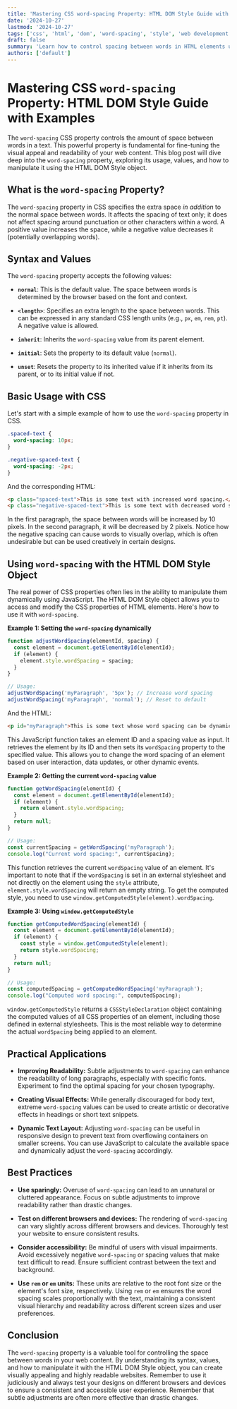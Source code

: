 ```yaml
---
title: 'Mastering CSS word-spacing Property: HTML DOM Style Guide with Examples'
date: '2024-10-27'
lastmod: '2024-10-27'
tags: ['css', 'html', 'dom', 'word-spacing', 'style', 'web development', 'front-end', 'typography']
draft: false
summary: 'Learn how to control spacing between words in HTML elements using the CSS `word-spacing` property. This comprehensive guide covers everything from basic usage to advanced techniques, including examples using the HTML DOM Style object.'
authors: ['default']
---
```


# Mastering CSS `word-spacing` Property: HTML DOM Style Guide with Examples

The `word-spacing` CSS property controls the amount of space between words in a text. This powerful property is fundamental for fine-tuning the visual appeal and readability of your web content. This blog post will dive deep into the `word-spacing` property, exploring its usage, values, and how to manipulate it using the HTML DOM Style object.

## What is the `word-spacing` Property?

The `word-spacing` property in CSS specifies the extra space *in addition* to the normal space between words. It affects the spacing of text only; it does not affect spacing around punctuation or other characters within a word. A positive value increases the space, while a negative value decreases it (potentially overlapping words).

## Syntax and Values

The `word-spacing` property accepts the following values:

*   **`normal`**: This is the default value. The space between words is determined by the browser based on the font and context.

*   **`<length>`**: Specifies an extra length to the space between words. This can be expressed in any standard CSS length units (e.g., `px`, `em`, `rem`, `pt`). A negative value is allowed.

*   **`inherit`**: Inherits the `word-spacing` value from its parent element.

*   **`initial`**: Sets the property to its default value (`normal`).

*   **`unset`**: Resets the property to its inherited value if it inherits from its parent, or to its initial value if not.

## Basic Usage with CSS

Let's start with a simple example of how to use the `word-spacing` property in CSS.

```css
.spaced-text {
  word-spacing: 10px;
}

.negative-spaced-text {
  word-spacing: -2px;
}
```

And the corresponding HTML:

```html
<p class="spaced-text">This is some text with increased word spacing.</p>
<p class="negative-spaced-text">This is some text with decreased word spacing.</p>
```

In the first paragraph, the space between words will be increased by 10 pixels. In the second paragraph, it will be decreased by 2 pixels. Notice how the negative spacing can cause words to visually overlap, which is often undesirable but can be used creatively in certain designs.

## Using `word-spacing` with the HTML DOM Style Object

The real power of CSS properties often lies in the ability to manipulate them dynamically using JavaScript. The HTML DOM Style object allows you to access and modify the CSS properties of HTML elements. Here's how to use it with `word-spacing`.

**Example 1: Setting the `word-spacing` dynamically**

```javascript
function adjustWordSpacing(elementId, spacing) {
  const element = document.getElementById(elementId);
  if (element) {
    element.style.wordSpacing = spacing;
  }
}

// Usage:
adjustWordSpacing('myParagraph', '5px'); // Increase word spacing
adjustWordSpacing('myParagraph', 'normal'); // Reset to default
```

And the HTML:

```html
<p id="myParagraph">This is some text whose word spacing can be dynamically adjusted.</p>
```

This JavaScript function takes an element ID and a spacing value as input.  It retrieves the element by its ID and then sets its `wordSpacing` property to the specified value.  This allows you to change the word spacing of an element based on user interaction, data updates, or other dynamic events.

**Example 2: Getting the current `word-spacing` value**

```javascript
function getWordSpacing(elementId) {
  const element = document.getElementById(elementId);
  if (element) {
    return element.style.wordSpacing;
  }
  return null;
}

// Usage:
const currentSpacing = getWordSpacing('myParagraph');
console.log("Current word spacing:", currentSpacing);
```

This function retrieves the current `wordSpacing` value of an element. It's important to note that if the `wordSpacing` is set in an external stylesheet and not directly on the element using the `style` attribute, `element.style.wordSpacing` will return an empty string.  To get the computed style, you need to use `window.getComputedStyle(element).wordSpacing`.

**Example 3: Using `window.getComputedStyle`**

```javascript
function getComputedWordSpacing(elementId) {
  const element = document.getElementById(elementId);
  if (element) {
    const style = window.getComputedStyle(element);
    return style.wordSpacing;
  }
  return null;
}

// Usage:
const computedSpacing = getComputedWordSpacing('myParagraph');
console.log("Computed word spacing:", computedSpacing);
```

`window.getComputedStyle` returns a `CSSStyleDeclaration` object containing the computed values of all CSS properties of an element, including those defined in external stylesheets.  This is the most reliable way to determine the actual `wordSpacing` being applied to an element.

## Practical Applications

*   **Improving Readability:** Subtle adjustments to `word-spacing` can enhance the readability of long paragraphs, especially with specific fonts.  Experiment to find the optimal spacing for your chosen typography.

*   **Creating Visual Effects:**  While generally discouraged for body text, extreme `word-spacing` values can be used to create artistic or decorative effects in headings or short text snippets.

*   **Dynamic Text Layout:**  Adjusting `word-spacing` can be useful in responsive design to prevent text from overflowing containers on smaller screens.  You can use JavaScript to calculate the available space and dynamically adjust the `word-spacing` accordingly.

## Best Practices

*   **Use sparingly:**  Overuse of `word-spacing` can lead to an unnatural or cluttered appearance.  Focus on subtle adjustments to improve readability rather than drastic changes.

*   **Test on different browsers and devices:**  The rendering of `word-spacing` can vary slightly across different browsers and devices.  Thoroughly test your website to ensure consistent results.

*   **Consider accessibility:**  Be mindful of users with visual impairments.  Avoid excessively negative `word-spacing` or spacing values that make text difficult to read.  Ensure sufficient contrast between the text and background.

*   **Use `rem` or `em` units:** These units are relative to the root font size or the element's font size, respectively. Using `rem` or `em` ensures the word spacing scales proportionally with the text, maintaining a consistent visual hierarchy and readability across different screen sizes and user preferences.

## Conclusion

The `word-spacing` property is a valuable tool for controlling the space between words in your web content. By understanding its syntax, values, and how to manipulate it with the HTML DOM Style object, you can create visually appealing and highly readable websites. Remember to use it judiciously and always test your designs on different browsers and devices to ensure a consistent and accessible user experience. Remember that subtle adjustments are often more effective than drastic changes.